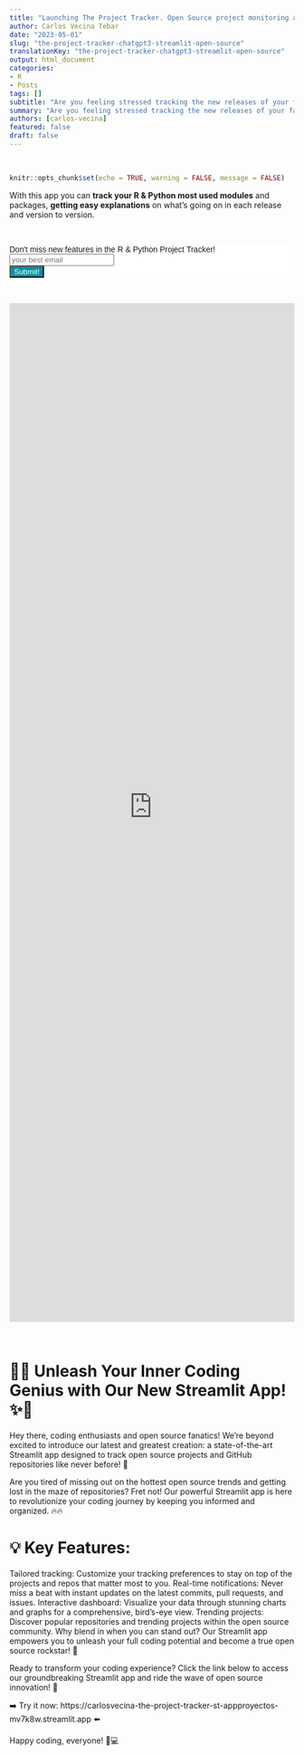 ```yaml
---
title: "Launching The Project Tracker. Open Source project monitoring and release explainer with Streamlilt and LLMs"
author: Carlos Vecina Tebar
date: "2023-05-01"
slug: "the-project-tracker-chatgpt3-streamlit-open-source"
translationKey: "the-project-tracker-chatgpt3-streamlit-open-source"
output: html_document
categories:
- R
- Posts
tags: []
subtitle: "Are you feeling stressed tracking the new releases of your favorite project? Are you moving to a management role and struggling to stay updated about your favorite projects and languages? With this Project Tracker and Explainer Streamlit app, you'll stay tuned."
summary: "Are you feeling stressed tracking the new releases of your favorite project? Are you moving to a management role and struggling to stay updated about your favorite projects and languages? With this Project Tracker and Explainer Streamlit app, you'll stay tuned."
authors: [carlos-vecina]
featured: false
draft: false
---
```


<br>


```r
knitr::opts_chunk$set(echo = TRUE, warning = FALSE, message = FALSE)
```

With this app you can **track your R & Python most used modules** and packages, **getting easy explanations** on what's going on in each release and version to version.

<br>

```{=html}
<!-- Begin Mailchimp Signup Form -->
<link href="//cdn-images.mailchimp.com/embedcode/horizontal-slim-10_7.css" rel="stylesheet" type="text/css">
<link rel="stylesheet" type="text/css" href="https://csshake.surge.sh/csshake.min.css">
<style type="text/css">
	#mc_embed_signup{background:#fff; clear:left; font:14px Helvetica,Arial,sans-serif; width:100%;}
	 #mc_embed_signup .button {
  background-color: #0294A5; /* Green */
  color: white;
  transition-duration: 0.4s;
}
#mc_embed_signup .button:hover {
  background-color: #379392 !important; 
}

</style>
<div id="mc_embed_signup">
<form action="https://typethepipe.us4.list-manage.com/subscribe/post?u=91551f7ed29389a0de4f47665&amp;id=d95c503a48" method="post" id="mc-embedded-subscribe-form" name="mc-embedded-subscribe-form" class="validate" target="_blank" novalidate>
 <div id="mc_embed_signup_scroll">
	<label for="mce-EMAIL"> Don't miss new features in the R & Python Project Tracker!</label>
	<input type="email" value="" name="EMAIL" class="email" id="mce-EMAIL" placeholder="your best email" required>
    <!-- real people should not fill this in and expect good things - do not remove this or risk form bot signups-->
    <div style="position: absolute; left: -5000px;" aria-hidden="true"><input type="text" name="b_91551f7ed29389a0de4f47665_d95c503a48" tabindex="-1" value=""></div>
    <div class="clear"><input type="submit" value="Submit!" name="subscribe" id="mc-embedded-subscribe" class="button"></div>
    </div>
</form>
</div>

<!--End mc_embed_signup-->
```

<br>

<iframe height="1800" width="100%" frameborder="no" src="https://carlosvecina-the-project-tracker-st-appproyectos-mv7k8w.streamlit.app/?embedded=true"> </iframe>

<br>

# 🚀✨ Unleash Your Inner Coding Genius with Our New Streamlit App! ✨🚀

Hey there, coding enthusiasts and open source fanatics! We're beyond excited to introduce our latest and greatest creation: a state-of-the-art Streamlit app designed to track open source projects and GitHub repositories like never before! 🌟

Are you tired of missing out on the hottest open source trends and getting lost in the maze of repositories? Fret not! Our powerful Streamlit app is here to revolutionize your coding journey by keeping you informed and organized. 🔥🔥

# 💡 Key Features:

Tailored tracking: Customize your tracking preferences to stay on top of the projects and repos that matter most to you.
Real-time notifications: Never miss a beat with instant updates on the latest commits, pull requests, and issues.
Interactive dashboard: Visualize your data through stunning charts and graphs for a comprehensive, bird's-eye view.
Trending projects: Discover popular repositories and trending projects within the open source community.
Why blend in when you can stand out? Our Streamlit app empowers you to unleash your full coding potential and become a true open source rockstar! 🎸

Ready to transform your coding experience? Click the link below to access our groundbreaking Streamlit app and ride the wave of open source innovation! 🌊

➡️ Try it now: https://carlosvecina-the-project-tracker-st-appproyectos-mv7k8w.streamlit.app ⬅️

Happy coding, everyone! 🎉💻



<br>
